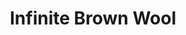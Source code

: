 ---
title: "Infinite Brown Wool"
images:
  color: "MUfCHtba5zu7ZrT1WrhdDG27IRZ1cxKYw9Epil8FTjV5XAOu"
  item: "MUfCHtba5zu7nLwL37G3pBZlSONgILyEoD52PvQerVhUFaxk"
type: "magic/infinite"
crate: "wool"
unmodifiable: true
winChance: 6
---